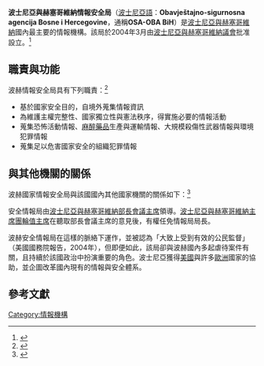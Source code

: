 {{noteTA|1=zh-hans:波黑;zh-tw:波赫;zh-hk:波黑;zh-mo:波黑;}}
{{Infobox Government agency  
|agency_name     = 波士尼亞與赫塞哥維納情報安全局
|abbreviation    = OSA-OBA BiH
|nativename_a    = '''Obavještajno sigurnosna / bezbjednosna agencija BiH'''
|nativename_r    =
|logo            =
|logo_width      =
|logo_caption    =.
|seal            = 
|seal_width      = 
|seal_caption    = 
|formed          =2004年7月1日
|preceding1      = 
|preceding2      =
|dissolved       =
|superseding     =
|jurisdiction    =
|headquarters    = [[波士尼亞與赫塞哥維納|波士尼亞與赫塞哥維納]][[塞拉耶佛|塞拉耶佛]]
|budget          = 機密
|chief1_name     =奧斯曼·梅哈邁達吉克
|chief1_position  =情報安全局局長
|website         = [http://www.osa-oba.gov.ba/ osa-oba.gov.ba]
}}
'''波士尼亞與赫塞哥維納情報安全局'''（[[波士尼亞語|波士尼亞語]]：'''Obavještajno-sigurnosna agencija Bosne i Hercegovine'''，通稱'''OSA-OBA BiH'''）是[[波士尼亞與赫塞哥維納|波士尼亞與赫塞哥維納]]國內最主要的情報機構。該局於2004年3月由[[波斯尼亚和黑塞哥维那议会|波士尼亞與赫塞哥維納議會]]批准設立。<ref>{{Cite web|url=http://www.osa-oba.gov.ba/|title=Intelligence-Security Agency|accessdate=4 October 2014|publisher=osa-oba-gov.ba|last1=OSA-OBA|first1=Bosnia and Herzegovina|website=http://www.osa-oba.gov.ba/|archive-date=2015-05-27|archive-url=https://web.archive.org/web/20150527063140/http://www.osa-oba.gov.ba/|dead-url=no}}</ref>

== 職責與功能 ==
波赫情報安全局具有下列職責：<ref>{{Cite web|title=OSA-OBA BIH|accessdate=4 October 2014|publisher=www.osa-oba.gov.ba|last1=Rules and tasks|website=http://www.osa-oba.gov.ba/indexeng.htm}}</ref>
* 基於國家安全目的，自境外蒐集情報資訊
* 為維護主權完整性、國家獨立性與憲法秩序，得實施必要的情報活動
* 蒐集恐怖活動情報、[[麻醉藥品|麻醉藥品]]生產與運輸情報、大規模殺傷性武器情報與環境犯罪情報
* 蒐集足以危害國家安全的組織犯罪情報

== 與其他機關的關係 ==
波赫國家情報安全局與該國國內其他國家機關的關係如下：<ref>{{Cite web|title=PLACE AND ROLE OF INTELLIGENCE AND SECURITY AGENCY OF BOSNIA AND HERZEGOVINA IN SECURITY SYSTEM OF BOSNIA  AND HERZEGOVINA|accessdate=4 October 2014|publisher=www.osa-oba.gov.ba|last1=Relation with foreign agencies|first1=OSA-OBA BIH|website=http://www.osa-oba.gov.ba/osaobaeng.htm}}</ref>

安全情報局由[[波斯尼亚和黑塞哥维那部长会议主席|波士尼亞與赫塞哥維納部長會議主席]]領導。[[波斯尼亚和黑塞哥维那主席团|波士尼亞與赫塞哥維納主席團輪值主席]]在聽取部長會議主席的意見後，有權任免情報局局長。

波赫安全情報局在這樣的脈絡下運作，並被認為「大致上受到有效的公民監督」（美國國務院報告，2004年），但即便如此，該局卻與波赫國內多起虐待案件有關，且持續於該國政治中扮演重要的角色。波士尼亞獲得[[美國|美國]]與許多[[歐洲|歐洲]]國家的協助，並企圖改革國內現有的情報與安全體系。

== 參考文獻 ==
{{Reflist|2}}
{{National Intelligence Agencies}}
[[Category:情報機構|Category:情報機構]]
